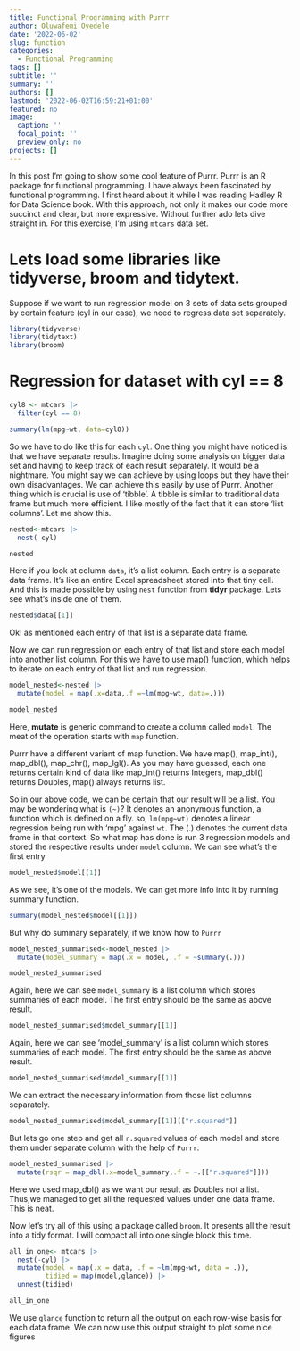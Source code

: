```yaml
---
title: Functional Programming with Purrr
author: Oluwafemi Oyedele
date: '2022-06-02'
slug: function
categories:
  - Functional Programming
tags: []
subtitle: ''
summary: ''
authors: []
lastmod: '2022-06-02T16:59:21+01:00'
featured: no
image:
  caption: ''
  focal_point: ''
  preview_only: no
projects: []
---
```


In this post I’m going to show some cool feature of Purrr. Purrr is an R package for functional programming. I have always been fascinated by functional programming. I first heard about it while I was reading Hadley R for Data Science book. With this approach, not only it makes our code more succinct and clear, but more expressive. Without further ado lets dive straight in. For this exercise, I’m using `mtcars` data set.

# Lets load some libraries like tidyverse, broom and tidytext.   

Suppose if we want to run regression model on 3 sets of data sets grouped by certain feature (cyl in our case), we need to regress data set separately.

```r
library(tidyverse)
library(tidytext)
library(broom)
```

# Regression for dataset with cyl == 8

```r
cyl8 <- mtcars |> 
  filter(cyl == 8)

summary(lm(mpg~wt, data=cyl8))

```

So we have to do like this for each `cyl`. One thing you might have noticed is that we have separate results. Imagine doing some analysis on bigger data set and having to keep track of each result separately. It would be a nightmare. You might say we can achieve by using loops but they have their own disadvantages. We can achieve this easily by use of Purrr. Another thing which is crucial is use of ‘tibble’. A tibble is similar to traditional data frame but much more efficient. I like mostly of the fact that it can store ‘list columns’. Let me show this.

```r
nested<-mtcars |> 
  nest(-cyl)

nested
```

Here if you look at column `data`, it's a list column. Each entry is a separate data frame. It's like an entire Excel spreadsheet stored into that tiny cell. And this is made possible by using `nest` function from **tidyr** package. Lets see what’s inside one of them.

```r
nested$data[[1]]
```

Ok! as mentioned each entry of that list is a separate data frame.

Now we can run regression on each entry of that list and store each model into another list column. For this we have to use map() function, which helps to iterate on each entry of that list and run regression.

```r
model_nested<-nested |> 
  mutate(model = map(.x=data,.f =~lm(mpg~wt, data=.)))

model_nested
```

Here, **mutate** is generic command to create a column called `model`. The meat of the operation starts with `map` function.

Purrr have a different variant of map function. We have map(), map_int(), map_dbl(), map_chr(), map_lgl(). As you may have guessed, each one returns certain kind of data like map_int() returns Integers, map_dbl() returns Doubles, map() always returns list.

So in our above code, we can be certain that our result will be a list. You may be wondering what is `(~)`? It denotes an anonymous function, a function which is defined on a fly. so, `lm(mpg~wt)` denotes a linear regression being run with ‘mpg’ against `wt`. The (.) denotes the current data frame in that context. So what map has done is run 3 regression models and stored the respective results under `model` column. We can see what’s the first entry

```r
model_nested$model[[1]]
```

As we see, it's one of the models. We can get more info into it by running summary function.

```r
summary(model_nested$model[[1]])
```

But why do summary separately, if we know how to `Purrr`

```r
model_nested_summarised<-model_nested |>  
  mutate(model_summary = map(.x = model, .f = ~summary(.)))

model_nested_summarised
```

Again, here we can see `model_summary` is a list column which stores summaries of each model. The first entry should be the same as above result.

```r
model_nested_summarised$model_summary[[1]]
```
Again, here we can see ‘model_summary’ is a list column which stores summaries of each model. The first entry should be the same as above result.
```r
model_nested_summarised$model_summary[[1]]
```

We can extract the necessary information from those list columns separately.

```r
model_nested_summarised$model_summary[[1]][["r.squared"]]
```

But lets go one step and get all `r.squared` values of each model and store them under separate column with the help of `Purrr`.

```r
model_nested_summarised |>  
  mutate(rsqr = map_dbl(.x=model_summary,.f = ~.[["r.squared"]]))
```

Here we used map_dbl() as we want our result as Doubles not a list. Thus,we managed to get all the requested values under one data frame. This is neat.

Now let’s try all of this using a package called `broom`. It presents all the result into a tidy format. I will compact all into one single block this time.

```r
all_in_one<- mtcars |> 
  nest(-cyl) |> 
  mutate(model = map(.x = data, .f = ~lm(mpg~wt, data = .)),
         tidied = map(model,glance)) |> 
  unnest(tidied)

all_in_one
```

We use `glance` function to return all the output on each row-wise basis for each data frame. We can now use this output straight to plot some nice figures
